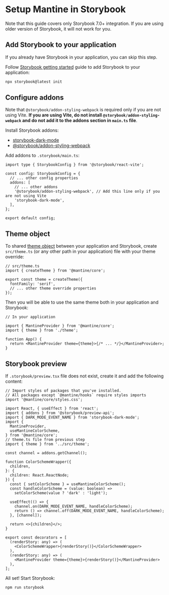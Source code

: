 

# Setup Mantine in Storybook

Note that this guide covers only Storybook 7.0+ integration. If you are using older version of Storybook,
it will not work for you.

## Add Storybook to your application

If you already have Storybook in your application, you can skip this step.

Follow [Storybook getting started](https://storybook.js.org/docs/react/get-started/install/) guide
to add Storybook to your application:

```bash
npx storybook@latest init
```

## Configure addons

Note that `@storybook/addon-styling-webpack` is required only if you are
not using Vite. **If you are using Vite, do not install `@storybook/addon-styling-webpack` and do not add it to the addons section in `main.ts` file**.

Install Storybook addons:

- [storybook-dark-mode](https://storybook.js.org/addons/storybook-dark-mode/)
- [@storybook/addon-styling-webpack](https://storybook.js.org/addons/@storybook/addon-styling-webpack)

<InstallScript
  packages="storybook-dark-mode @storybook/addon-styling-webpack"
  dev
/>

Add addons to `.storybook/main.ts`:

```tsx
import type { StorybookConfig } from '@storybook/react-vite';

const config: StorybookConfig = {
  // ... other config properties
  addons: [
    // ... other addons
    '@storybook/addon-styling-webpack', // Add this line only if you are not using Vite
    'storybook-dark-mode',
  ],
};

export default config;
```

## Theme object

To shared [theme object](/theming/theme-object) between your application and Storybook, create
`src/theme.ts` (or any other path in your application) file with your theme override:

```tsx
// src/theme.ts
import { createTheme } from '@mantine/core';

export const theme = createTheme({
  fontFamily: 'serif',
  // ... other theme override properties
});
```

Then you will be able to use the same theme both in your application and Storybook:

```tsx
// In your application

import { MantineProvider } from '@mantine/core';
import { theme } from './theme';

function App() {
  return <MantineProvider theme={theme}>{/* ... */}</MantineProvider>;
}
```

## Storybook preview

If `.storybook/preview.tsx` file does not exist, create it and add
the following content:

```tsx
// Import styles of packages that you've installed.
// All packages except `@mantine/hooks` require styles imports
import '@mantine/core/styles.css';

import React, { useEffect } from 'react';
import { addons } from '@storybook/preview-api';
import { DARK_MODE_EVENT_NAME } from 'storybook-dark-mode';
import {
  MantineProvider,
  useMantineColorScheme,
} from '@mantine/core';
// theme.ts file from previous step
import { theme } from '../src/theme';

const channel = addons.getChannel();

function ColorSchemeWrapper({
  children,
}: {
  children: React.ReactNode;
}) {
  const { setColorScheme } = useMantineColorScheme();
  const handleColorScheme = (value: boolean) =>
    setColorScheme(value ? 'dark' : 'light');

  useEffect(() => {
    channel.on(DARK_MODE_EVENT_NAME, handleColorScheme);
    return () => channel.off(DARK_MODE_EVENT_NAME, handleColorScheme);
  }, [channel]);

  return <>{children}</>;
}

export const decorators = [
  (renderStory: any) => (
    <ColorSchemeWrapper>{renderStory()}</ColorSchemeWrapper>
  ),
  (renderStory: any) => (
    <MantineProvider theme={theme}>{renderStory()}</MantineProvider>
  ),
];
```

All set! Start Storybook:

```bash
npm run storybook
```
